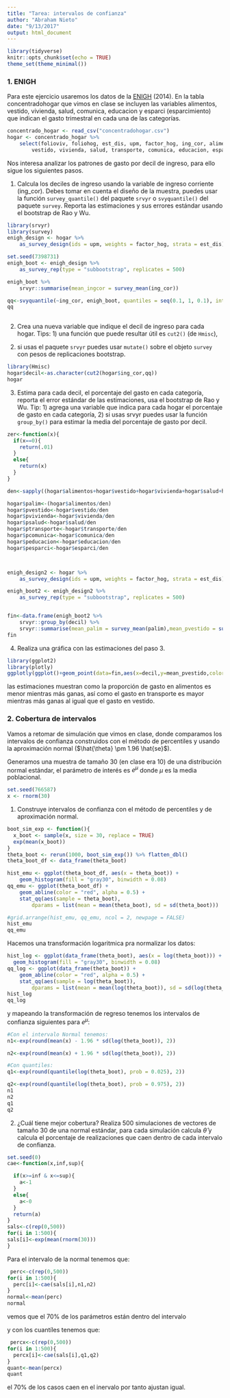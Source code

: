 ```yaml
---
title: "Tarea: intervalos de confianza"
author: "Abraham Nieto"
date: "9/13/2017"
output: html_document
---
```


```r
library(tidyverse)
knitr::opts_chunk$set(echo = TRUE)
theme_set(theme_minimal())
```

### 1. ENIGH
Para este ejercicio usaremos los datos de la [ENIGH](http://www.inegi.org.mx/est/contenidos/proyectos/encuestas/hogares/regulares/enigh/) 
(2014). En la tabla concentradohogar que vimos en clase se incluyen las variables 
alimentos, vestido, vivienda, salud, comunica, educacion y esparci 
(esparcimiento) que indican el gasto trimestral en cada una de las categorías. 

```r
concentrado_hogar <- read_csv("concentradohogar.csv")
hogar <- concentrado_hogar %>% 
    select(folioviv, foliohog, est_dis, upm, factor_hog, ing_cor, alimentos, 
        vestido, vivienda, salud, transporte, comunica, educacion, esparci)
```

Nos interesa analizar los patrones de gasto por decil de ingreso, para ello 
sigue los siguientes pasos.

1. Calcula los deciles de ingreso usando la variable de ingreso corriente (ing_cor).
Debes tomar en cuenta el diseño de la muestra, puedes usar la función
`survey_quantile()` del paquete `srvyr` o `svyquantile()` del paquete `survey`.
Reporta las estimaciones y sus errores estándar usando el bootstrap de Rao y Wu.
```r
library(srvyr)
library(survey)
enigh_design <- hogar %>% 
    as_survey_design(ids = upm, weights = factor_hog, strata = est_dis)

set.seed(7398731)
enigh_boot <- enigh_design %>% 
    as_survey_rep(type = "subbootstrap", replicates = 500)

enigh_boot %>% 
    srvyr::summarise(mean_ingcor = survey_mean(ing_cor))

qq<-svyquantile(~ing_cor, enigh_boot, quantiles = seq(0.1, 1, 0.1), interval.type = "quantile")
qq
  
```


2. Crea una nueva variable que indique el decil de ingreso para cada hogar. 
Tips: 1) una función que puede resultar útil es `cut2()` (de `Hmisc`), 
2) si usas el paquete `srvyr` puedes usar `mutate()` sobre
el objeto `survey` con pesos de replicaciones bootstrap.

```r

library(Hmisc)
hogar$decil<-as.character(cut2(hogar$ing_cor,qq))
hogar
```


3. Estima para cada decil, el porcentaje del gasto 
en cada categoría, reporta el error estándar de las estimaciones, usa 
el bootstrap de Rao y Wu. Tip: 1) agrega una variable que indica para cada hogar el 
porcentaje de gasto en cada categoría, 2) si usas srvyr puedes usar la función 
`group_by()` para estimar la media del porcentaje de gasto por decil.
```r
zer<-function(x){
  if(x==0){
    return(.01)
  }
  else{
    return(x)
  }
}

den<-sapply((hogar$alimentos+hogar$vestido+hogar$vivienda+hogar$salud+hogar$transporte+hogar$comunica+hogar$educacion+hogar$esparci),zer)

hogar$palim<-(hogar$alimentos/den)
hogar$pvestido<-hogar$vestido/den
hogar$pvivienda<-hogar$vivienda/den
hogar$psalud<-hogar$salud/den
hogar$ptransporte<-hogar$transporte/den
hogar$pcomunica<-hogar$comunica/den
hogar$peducacion<-hogar$educacion/den
hogar$pesparci<-hogar$esparci/den



enigh_design2 <- hogar %>% 
    as_survey_design(ids = upm, weights = factor_hog, strata = est_dis) 

enigh_boot2 <- enigh_design2 %>% 
    as_survey_rep(type = "subbootstrap", replicates = 500)


fin<-data.frame(enigh_boot2 %>% 
    srvyr::group_by(decil) %>% 
    srvyr::summarise(mean_palim = survey_mean(palim),mean_pvestido = survey_mean(pvestido),mean_pvivienda = survey_mean(pvivienda),mean_psalud = survey_mean(psalud),mean_ptransporte = survey_mean(ptransporte),mean_pcomunica = survey_mean(pcomunica),mean_peducacion = survey_mean(peducacion),mean_pesparci = survey_mean(pesparci)))
fin
```



4. Realiza una gráfica con las estimaciones del paso 3.
```r
library(ggplot2)
library(plotly)
ggplotly(ggplot()+geom_point(data=fin,aes(x=decil,y=mean_pvestido,color='vestido'))+geom_point(data=fin,aes(x=decil,y=mean_psalud,color='salud'))+geom_point(data=fin,aes(x=decil,y=mean_palim,color='alimentos'))+geom_point(data=fin,aes(x=decil,y=mean_pvivienda,color='vivienda'))+geom_point(data=fin,aes(x=decil,y=mean_ptransporte,color='transporte'))+geom_point(data=fin,aes(x=decil,y=mean_pcomunica,color='comunica'))+geom_point(data=fin,aes(x=decil,y=mean_peducacion,color='educacion'))+geom_line(data=fin,aes(x=decil,y=mean_pesparci,color='esparcimiento')))
```

las estimaciones muestran como la proporción de gasto en alimentos es menor mientras más ganas, así como el gasto en transporte es mayor mientras más ganas al igual que el gasto en vestido.


### 2. Cobertura de intervalos
Vamos a retomar de simulación que vimos en clase, donde comparamos los intervalos de 
confianza construidos con el método de percentiles y usando la aproximación 
normal ($\hat{\theta} \pm 1.96 \hat{se}$). 

Generamos una muestra de tamaño 30 (en clase era 10) de una distribución normal 
estándar, el parámetro de interés es $e^{\mu}$ donde $\mu$ es la media poblacional.

```r
set.seed(766587)
x <- rnorm(30)
```

1. Construye intervalos de confianza con el método de percentiles y de 
aproximación normal.

```r
boot_sim_exp <- function(){
  x_boot <- sample(x, size = 30, replace = TRUE)
  exp(mean(x_boot))
}
theta_boot <- rerun(1000, boot_sim_exp()) %>% flatten_dbl()
theta_boot_df <- data_frame(theta_boot)

hist_emu <- ggplot(theta_boot_df, aes(x = theta_boot)) +
    geom_histogram(fill = "gray30", binwidth = 0.08) 
qq_emu <- ggplot(theta_boot_df) +
    geom_abline(color = "red", alpha = 0.5) +
    stat_qq(aes(sample = theta_boot), 
        dparams = list(mean = mean(theta_boot), sd = sd(theta_boot))) 

#grid.arrange(hist_emu, qq_emu, ncol = 2, newpage = FALSE)
hist_emu
qq_emu

```
Hacemos una transformación logaritmica pra normalizar los datos:

```r
hist_log <- ggplot(data_frame(theta_boot), aes(x = log(theta_boot))) +
  geom_histogram(fill = "gray30", binwidth = 0.08) 
qq_log <- ggplot(data_frame(theta_boot)) +
    geom_abline(color = "red", alpha = 0.5) +
    stat_qq(aes(sample = log(theta_boot)), 
        dparams = list(mean = mean(log(theta_boot)), sd = sd(log(theta_boot))))
hist_log
qq_log
```
y mapeando la transformación de regreso tenemos los intervalos de confianza siguientes para $e^{\mu}$:
```r
#Con el intervalo Normal tenemos:
n1<-exp(round(mean(x) - 1.96 * sd(log(theta_boot)), 2))

n2<-exp(round(mean(x) + 1.96 * sd(log(theta_boot)), 2))

#Con quantiles:
q1<-exp(round(quantile(log(theta_boot), prob = 0.025), 2))

q2<-exp(round(quantile(log(theta_boot), prob = 0.975), 2))
n1
n2
q1
q2
```

2. ¿Cuál tiene mejor cobertura? Realiza 500 simulaciones de vectores de tamaño
30 de una normal estándar, para cada simulación calcula $\hat{\theta}$ y calcula 
el porcentaje de realizaciones que caen dentro de cada intervalo de confianza.
```r
set.seed(0)
cae<-function(x,inf,sup){

  if(x>=inf & x<=sup){
    a<-1
  }
  else{
    a<-0
  }
  return(a)
}
sals<-c(rep(0,500))
for(i in 1:500){
sals[i]<-exp(mean(rnorm(30)))  
}

```
Para el intervalo de la normal tenemos que:
```r

 perc<-c(rep(0,500))
for(i in 1:500){
  perc[i]<-cae(sals[i],n1,n2)
}
normal<-mean(perc) 
normal
```

vemos que el 70% de los parámetros están dentro del intervalo

y con los cuantíles tenemos que:
```r
 percx<-c(rep(0,500))
for(i in 1:500){
  percx[i]<-cae(sals[i],q1,q2)
}
quant<-mean(percx) 
quant
```

el 70% de los casos caen en el inervalo por tanto ajustan igual.